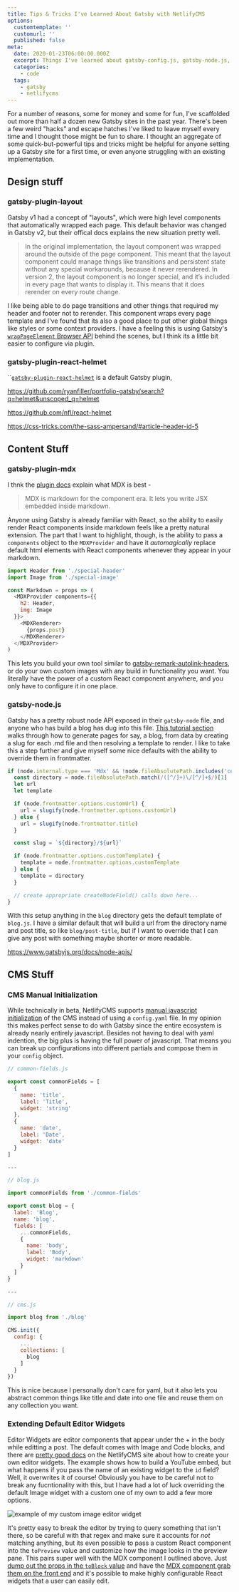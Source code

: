 ```yaml
---
title: Tips & Tricks I've Learned About Gatsby with NetlifyCMS
options:
  customtemplate: ''
  customurl: ''
  published: false
meta:
  date: 2020-01-23T06:00:00.000Z
  excerpt: Things I've learned about gatsby-config.js, gatsby-node.js, and NetlifyCMS
  categories:
    - code
  tags:
    - gatsby
    - netlifycms
---
```

For a number of reasons, some for money and some for fun, I've scaffolded out more than half a dozen new Gatsby sites in the past year. There's been a few weird "hacks" and escape hatches I've liked to leave myself every time and I thought those might be fun to share. I thought an aggregate of some quick-but-powerful tips and tricks might be helpful for anyone setting up a Gatsby site for a first time, or even anyone struggling with an existing implementation.

## Design stuff

### gatsby-plugin-layout

Gatsby v1 had a concept of "layouts", which were high level components that automatically wrapped each page. This default behavior was changed in Gatsby v2, but their offical docs explains the new situation pretty well. 

> In the original implementation, the layout component was wrapped around the outside of the page component. This meant that the layout component could manage things like transitions and persistent state without any special workarounds, because it never rerendered. In version 2, the layout component is no longer special, and it’s included in every page that wants to display it. This means that it does rerender on every route change.

I like being able to do page transitions and other things that required my header and footer not to rerender.﻿ This component wraps every page template and I've found that its also a good place to put other global things like styles or some context providers. I have a feeling this is using Gatsby's [`wrapPageElement` Browser API](https://www.gatsbyjs.org/docs/browser-apis/#wrapPageElement) behind the scenes, but I think its a little bit easier to configure via plugin.

### gatsby-plugin-react-helmet

``[`gatsby-plugin-react-helmet`](https://www.gatsbyjs.org/packages/gatsby-plugin-react-helmet/) is a default Gatsby plugin, 

https://github.com/ryanfiller/portfolio-gatsby/search?q=helmet&unscoped_q=helmet

https://github.com/nfl/react-helmet

https://css-tricks.com/the-sass-ampersand/#article-header-id-5

## Content Stuff

### gatsby-plugin-mdx

I thnk the [plugin docs](https://www.gatsbyjs.org/packages/gatsby-plugin-mdx/) explain what MDX is best - 

> MDX is markdown for the component era. It lets you write JSX embedded inside markdown.

Anyone using Gatsby is already familiar with React, so the ability to easily render React components inside markdown feels like a pretty natural extension. The part that I want to highlight, though, is the ability to pass a `components` object to the `MDXProvider` and have it *automagically* replace default html elements with React components whenever they appear in your markdown.

```javascript
import Header from './special-header'
import Image from './special-image'

const Markdown = props => (
  <MDXProvider components={{
    h2: Header,
    img: Image
  }}>
    <MDXRenderer>
      {props.post}
    </MDXRenderer>
  </MDXProvider>
)
```

This lets you build your own tool similar to [gatsby-remark-autolink-headers](https://www.gatsbyjs.org/packages/gatsby-remark-autolink-headers/), or do your own custom images with any build in functionality you want. You literally have the power of a custom React component anywhere, and you only have to configure it in one place.

### gatsby-node.js

Gatsby has a pretty robust node API exposed in their `gatsby-node` file, and anyone who has build a blog has dug into this file. [This tutorial section](https://www.gatsbyjs.org/tutorial/part-seven/) walks through how to generate pages for say, a blog, from data by creating a slug for each .md file and then resolving a template to render. I like to take this a step further and give myself some nice defaults with the ability to override them in frontmatter.

```javascript
if (node.internal.type === 'Mdx' && !node.fileAbsolutePath.includes('content/pages/')) {
  const directory = node.fileAbsolutePath.match(/([^/]+)\/[^/]+$/)[1]
  let url
  let template

  if (node.frontmatter.options.customUrl) {
    url = slugify(node.frontmatter.options.customUrl)
  } else {
    url = slugify(node.frontmatter.title)
  }

  const slug = `${directory}/${url}`

  if (node.frontmatter.options.customTemplate) {
    template = node.frontmatter.options.customTemplate
  } else {
    template = directory
  }

  // create appropriate createNodeField() calls down here...
}
```

With this setup anything in the `blog` directory gets the default template of `blog.js`. I have a similar default that will build a url from the directory name and post title, so like `blog/post-title`, but if I want to override that I can give any post with something maybe shorter or more readable.

https://www.gatsbyjs.org/docs/node-apis/

## CMS Stuff

### CMS Manual Initialization

While technically in beta, NetlifyCMS supports [manual javascript initialization](https://www.netlifycms.org/docs/beta-features/#manual-initialization) of the CMS instead of using a `config.yaml` file. In my opinion this makes perfect sense to do with Gatsby since the entire ecosystem is already nearly entirely javascript. Besides not having to deal with yaml indention, the big plus is having the full power of javascript. That means you can break up configurations into different partials and compose them in your `config` object.

```javascript
// common-fields.js

export const commonFields = [
  {
    name: 'title',
    label: 'Title',
    widget: 'string'
  },
  {
    name: 'date',
    label: 'Date',
    widget: 'date'
  }
]

---

// blog.js

import commonFields from './common-fields'

export const blog = {
  label: 'Blog',
  name: 'blog',
  fields: [
    ...commonFields,
    {
      name: 'body',
      label: 'Body',
      widget: 'markdown'
    }
  ]
}

---

// cms.js

import blog from './blog'

CMS.init({
  config: {
    ... 
    collections: [
      blog
    ]
  }
})
```

This is nice because I personally don't care for yaml, but it also lets you abstract common things like title and date into one file and reuse them on any collection you want.

### Extending Default Editor Widgets

Editor Widgets are editor components that appear under the + in the body while editting a post. The default comes with Image and Code blocks, and there are [pretty good docs](https://www.netlifycms.org/docs/custom-widgets/#registereditorcomponent) on the NetlifyCMS site about how to create your own editor widgets. The example shows how to build a YouTube embed, but what happens if you pass the name of an existing widget to the `id` field? Well, it overwrites it of course! Obviously you have to be careful not to break any fucntionality with this, but I have had a lot of luck overriding the default Image widget with a custom one of my own to add a few more options.

<img src="/images/uploads/cms_image_editor_widget_example.png" alt="example of my custom image editor widget" data-caption="undefined" data-align="full" data-small="false" />

It's pretty easy to break the editor by trying to query something that isn't there, so be careful with that regex and make sure it accounts for *not* matching anything, but its even possible to pass a custom React component into the `toPreview` value and customize how the image looks in the preview pane. This pairs super well with the MDX component I outlined above. Just [dump out the props in the `toBlock` value](https://github.com/ryanfiller/portfolio-gatsby-v2/blob/master/src/cms/editor/image.js#L63) and have the [MDX component grab them on the front end](https://github.com/ryanfiller/portfolio-gatsby-v2/blob/master/src/components/markdown/image.js#L8) and it's possible to make highly configurable React widgets that a user can easily edit.
